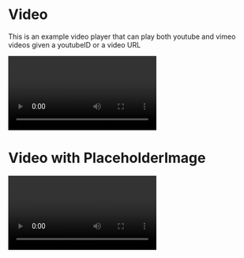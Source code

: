 
<Meta title="Core|Molecules/Video" component={Video} />

# Video

This is an example video player that can play both youtube and vimeo videos
given a youtubeID or a video URL

<Preview>
  <Story name="Video">
    <Video
      videoUrl="https://vimeo.com/145702525"
      videoTitle="Super Science Friends"
    />
  </Story>
</Preview>

<Props of={Video} />

# Video with PlaceholderImage

<Preview>
  <Story name="Video with PlaceholderImage">
    <Video
      videoUrl="https://www.youtube.com/watch?v=Yl8yy5tpVIM"
      videoTitle="Workout with Rick Sanchez"
      placeholderImage="https://placekitten.com/400/300"
      autoplay={true}
    />
  </Story>
</Preview>

